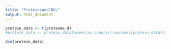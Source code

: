 ```yaml
---
title: "ProteinsandCBCL"
output: html_document
---
```


```r
protein_data <- t(proteome.d)
#protein_data <- protein_data[order(as.numeric(rownames(protein_data))), ]
```

```r
dim(protein_data)

```

